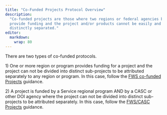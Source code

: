 ```yaml
---
title: "Co-Funded Projects Protocol Overview"
description:
  "Co-funded projects are those where two regions or federal agencies both
  provide funding and the project and/or products cannot be easily and
  distinctly separated."
editor: 
  markdown: 
    wrap: 80
---
```


There are two types of co-funded protocols.

1\) One or more region or program provides funding for a project and the project
can not be divided into distinct sub-projects to be attributed separately to any
region or program. In this case, follow the 
[FWS co-funded Projects](for-multi-lcc-projects.md) guidance.

2\) A project is funded by a Service regional program AND by a CASC or other DOI
agency where the project can not be divided into distinct sub-projects to be
attributed separately. In this case, follow the 
[FWS/CASC Projects](for-lcccasc-projects.md) guidance.
